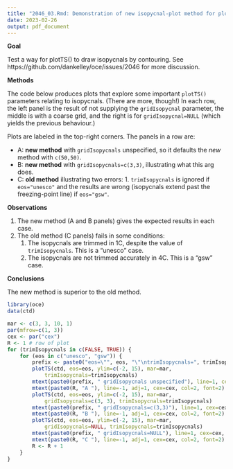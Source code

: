 ```yaml
---
title: "2046_03.Rmd: Demonstration of new isopycnal-plot method for plotTS()"
date: 2023-02-26
output: pdf_document
---
```


**Goal**

Test a way for plotTS() to draw isopycnals by contouring.
See https://github.com/dankelley/oce/issues/2046 for more discussion.

**Methods**

The code below produces plots that explore some important `plotTS()` parameters
relating to isopycnals.  (There are more, though!) In each row, the left panel
is the result of not supplying the `gridIsopycnal` parameter, the middle is
with a coarse grid, and the right is for `gridIsopycnal=NULL` (which yields the
previous behaviour.)

Plots are labeled in the top-right corners. The panels in a row are:

* A: **new method** with `gridIsopycnals` unspecified, so it defaults the *new*
  method with `c(50,50)`.
* B: **new method** with `gridIsopycnals=c(3,3)`, illustrating what this arg
  does.
* C: **old method** illustrating two errors: 1. `trimIsopycnals` is ignored if
  `eos="unesco"` and the results are wrong (isopycnals extend past the
  freezing-point line) if `eos="gsw"`.

**Observations**

1. The new method (A and B panels) gives the expected results in each case.
2. The old method (C panels) fails in some conditions:
    1. The isopycnals are trimmed in 1C, despite the value of `trimIsopycnals`.
       This is a "unesco" case.
    2. The isopycnals are not trimmed accurately in 4C. This is a "gsw" case.

**Conclusions**

The new method is superior to the old method.

```r
library(oce)
data(ctd)

mar <- c(3, 3, 10, 1)
par(mfrow=c(1, 3))
cex <- par("cex")
R <- 1 # row of plot
for (trimIsopycnals in c(FALSE, TRUE)) {
    for (eos in c("unesco", "gsw")) {
        prefix <- paste0("eos=\"", eos, "\"\ntrimIsopycnals=", trimIsopycnals, "\n")
        plotTS(ctd, eos=eos, ylim=c(-2, 15), mar=mar,
            trimIsopycnals=trimIsopycnals)
        mtext(paste0(prefix, " gridIsopycnals unspecified"), line=1, cex=cex, col=2)
        mtext(paste0(R, "A "), line=-1, adj=1, cex=cex, col=2, font=2)
        plotTS(ctd, eos=eos, ylim=c(-2, 15), mar=mar,
            gridIsopycnals=c(3, 3), trimIsopycnals=trimIsopycnals)
        mtext(paste0(prefix, " gridIsopycnals=c(3,3)"), line=1, cex=cex, col=2)
        mtext(paste0(R, "B "), line=-1, adj=1, cex=cex, col=2, font=2)
        plotTS(ctd, eos=eos, ylim=c(-2, 15), mar=mar,
            gridIsopycnals=NULL, trimIsopycnals=trimIsopycnals)
        mtext(paste0(prefix, " gridIsopycnals=NULL"), line=1, cex=cex, col=2)
        mtext(paste0(R, "C "), line=-1, adj=1, cex=cex, col=2, font=2)
        R <- R + 1
    }
}
```

